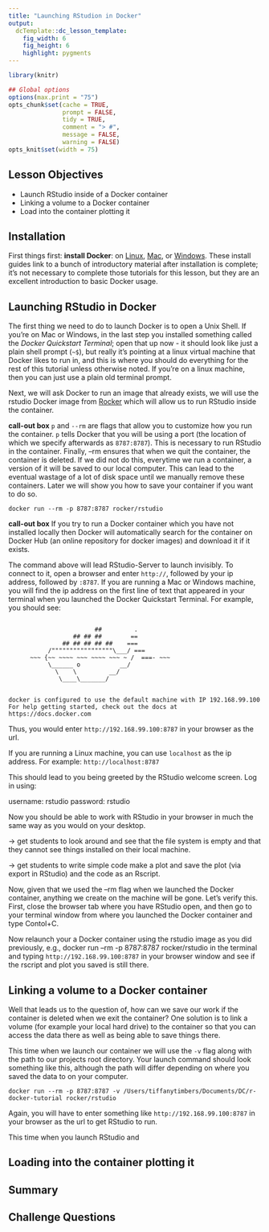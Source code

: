 ```yaml
---
title: "Launching RStudion in Docker"
output:
  dcTemplate::dc_lesson_template:
    fig_width: 6
    fig_height: 6
    highlight: pygments
---
```



```r
library(knitr)

## Global options
options(max.print = "75")
opts_chunk$set(cache = TRUE,
               prompt = FALSE,
               tidy = TRUE,
               comment = "> #",
               message = FALSE,
               warning = FALSE)
opts_knit$set(width = 75)
```

## Lesson Objectives

- Launch RStudio inside of a Docker container
- Linking a volume to a Docker container
- Load into the container plotting it

## Installation

First things first: **install Docker**: on [Linux](https://docs.docker.com/linux/step_one/), [Mac](https://docs.docker.com/mac/step_one/), or [Windows](https://docs.docker.com/windows/step_one/). These install guides link to a bunch of introductory material after installation is complete; it's not necessary to complete those tutorials for this lesson, but they are an excellent introduction to basic Docker usage.

## Launching RStudio in Docker

The first thing we need to do to launch Docker is to open a Unix Shell. If you're on Mac or Windows, in the last step you installed something called the *Docker Quickstart Terminal*; open that up now - it should look like just a plain shell prompt (`~$`), but really it's pointing at a linux virtual machine that Docker likes to run in, and this is where you should do everything for the rest of this tutorial unless otherwise noted. If you're on a linux machine, then you can just use a plain old terminal prompt.

Next, we will ask Docker to run an image that already exists, we will use the rstudio Docker image from [Rocker](https://github.com/rocker-org/rocker/wiki) which will allow us to run RStudio inside the container. 

**call-out box**
`p` and `--rm` are flags that allow you to customize how you run the container. `p` tells Docker that you will be using a port (the location of which we specify afterwards as `8787:8787`). This is necessary to run RStudio in the container. Finally, --rm ensures that when we quit the container, the container is deleted. If we did not do this, everytime we run a container, a version of it will be saved to our local computer. This can lead to the eventual wastage of a lot of disk space until we manually remove these containers. Later we will show you how to save your container if you want to do so.

~~~
docker run --rm -p 8787:8787 rocker/rstudio
~~~

**call-out box**
If you try to run a Docker container which you have not installed locally then Docker will automatically search for the container on Docker Hub (an online repository for docker images) and download it if it exists.

The command above will lead RStudio-Server to launch invisibly. To connect to it, open a browser and enter `http://`, followed by your ip address, followed by `:8787`. If you are running a Mac or Windows machine, you will find the ip address on the first line of text that appeared in your terminal when you launched the Docker Quickstart Terminal. For example, you should see:

~~~

                        ##         .
                  ## ## ##        ==
               ## ## ## ## ##    ===
           /"""""""""""""""""\___/ ===
      ~~~ {~~ ~~~~ ~~~ ~~~~ ~~~ ~ /  ===- ~~~
           \______ o           __/
             \    \         __/
              \____\_______/


docker is configured to use the default machine with IP 192.168.99.100
For help getting started, check out the docs at https://docs.docker.com
~~~

Thus, you would enter `http://192.168.99.100:8787` in your browser as the url.

If you are running a Linux machine, you can use `localhost` as the ip address. For example: `http://localhost:8787`

This should lead to you being greeted by the RStudio welcome screen. Log in using:

username: rstudio
password: rstudio

Now you should be able to work with RStudio in your browser in much the same way as you would on your desktop.

-> get students to look around and see that the file system is empty and that they cannot see things installed on their local machine.

-> get students to write simple code make a plot and save the plot (via export in RStudio) and the code as an Rscript.

Now, given that we used the --rm flag when we launched the Docker container, anything we create on the machine will be gone. Let's verify this. First, close the browser tab where you have RStudio open, and then go to your terminal window from where you launched the Docker container and type Contol+C.

Now relaunch your a Docker container using the rstudio image as you did previously, e.g., docker run --rm -p 8787:8787 rocker/rstudio in the terminal and typing `http://192.168.99.100:8787` in your browser window and see if the rscript and plot you saved is still there.

## Linking a volume to a Docker container

Well that leads us to the question of, how can we save our work if the container is deleted when we exit the container? One solution is to link a volume (for example your local hard drive) to the container so that you can access the data there as well as being able to save things there.

This time when we launch our container we will use the `-v` flag along with the path to our projects root directory. Your launch command should look something like this, although the path will differ depending on where you saved the data to on your computer.

~~~
docker run --rm -p 8787:8787 -v /Users/tiffanytimbers/Documents/DC/r-docker-tutorial rocker/rstudio
~~~

Again, you will have to enter something like `http://192.168.99.100:8787` in your browser as the url to get RStudio to run. 

This time when you launch RStudio and

## Loading into the container plotting it


## Summary


## Challenge Questions
